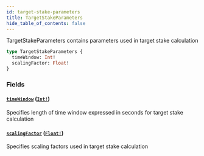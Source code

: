 ```yaml
---
id: target-stake-parameters
title: TargetStakeParameters
hide_table_of_contents: false
---
```



TargetStakeParameters contains parameters used in target stake calculation

```graphql
type TargetStakeParameters {
  timeWindow: Int!
  scalingFactor: Float!
}
```


### Fields

#### [`timeWindow`](#) ([`Int!`](/mainnet/api/graphql/scalars/int))

Specifies length of time window expressed in seconds for target stake calculation


#### [`scalingFactor`](#) ([`Float!`](/mainnet/api/graphql/scalars/float))

Specifies scaling factors used in target stake calculation




